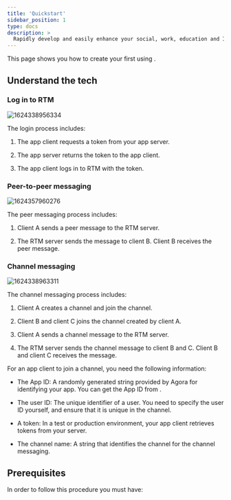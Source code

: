 ```yaml
---
title: 'Quickstart'
sidebar_position: 1
type: docs
description: >
  Rapidly develop and easily enhance your social, work, education and IoT apps.
---
```




This page shows you how to create your first <Vg k="SIG" /> <Vpl k="CLIENT" /> using <Vg k="SIG_SDK" />.

## Understand the tech

### Log in to RTM

![1624338956334](https://web-cdn.agora.io/docs-files/1624338956334)

The login process includes:

1.  The app client requests a token from your app server.

2.  The app server returns the token to the app client.

3.  The app client logs in to RTM with the token.

### Peer-to-peer messaging

![1624357960276](https://web-cdn.agora.io/docs-files/1624357960276)

The peer messaging process includes:

1.  Client A sends a peer message to the RTM server.

2.  The RTM server sends the message to client B. Client B receives the peer message.

### Channel messaging

![1624338963311](https://web-cdn.agora.io/docs-files/1624338963311)

The channel messaging process includes:

1.  Client A creates a channel and join the channel.

2.  Client B and client C joins the channel created by client A.

3.  Client A sends a channel message to the RTM server.

4.  The RTM server sends the channel message to client B and C. Client B and client C receives the message.

For an app client to join a channel, you need the following information:

-   The App ID: A randomly generated string provided by Agora for identifying your app. You can get the App ID from [<Vg k="CONSOLE" />](https://console.agora.io/).

-   The user ID: The unique identifier of a user. You need to specify the user ID yourself, and ensure that it is unique in the channel.

-   A token: In a test or production environment, your app client retrieves tokens from your server.

-   The channel name: A string that identifies the channel for the channel messaging.

## Prerequisites

In order to follow this procedure you must have:

<Prerequites />

<GetStartedSDK  product="Signaling" company="Agora" sdk="Signaling SDK" client="app" />
